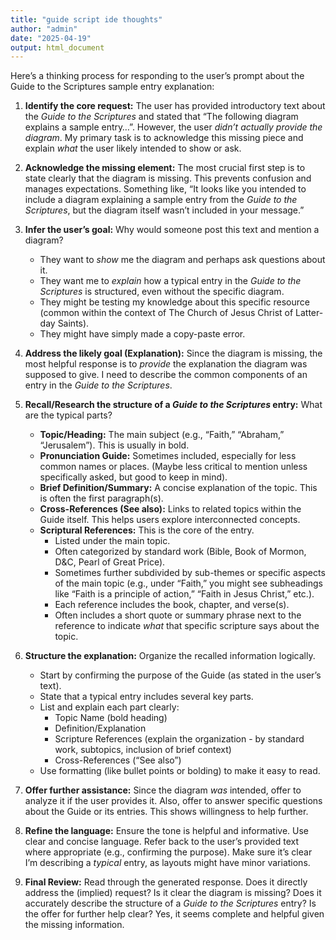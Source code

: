 ```yaml
---
title: "guide script ide thoughts"
author: "admin"
date: "2025-04-19"
output: html_document
---
```


Here's a thinking process for responding to the user's prompt about the Guide to the Scriptures sample entry explanation:

1.  **Identify the core request:** The user has provided introductory text about the *Guide to the Scriptures* and stated that "The following diagram explains a sample entry...". However, the user *didn't actually provide the diagram*. My primary task is to acknowledge this missing piece and explain *what* the user likely intended to show or ask.

2.  **Acknowledge the missing element:** The most crucial first step is to state clearly that the diagram is missing. This prevents confusion and manages expectations. Something like, "It looks like you intended to include a diagram explaining a sample entry from the *Guide to the Scriptures*, but the diagram itself wasn't included in your message."

3.  **Infer the user's goal:** Why would someone post this text and mention a diagram?
    *   They want to *show* me the diagram and perhaps ask questions about it.
    *   They want me to *explain* how a typical entry in the *Guide to the Scriptures* is structured, even without the specific diagram.
    *   They might be testing my knowledge about this specific resource (common within the context of The Church of Jesus Christ of Latter-day Saints).
    *   They might have simply made a copy-paste error.

4.  **Address the likely goal (Explanation):** Since the diagram is missing, the most helpful response is to *provide* the explanation the diagram was supposed to give. I need to describe the common components of an entry in the *Guide to the Scriptures*.

5.  **Recall/Research the structure of a *Guide to the Scriptures* entry:** What are the typical parts?
    *   **Topic/Heading:** The main subject (e.g., "Faith," "Abraham," "Jerusalem"). This is usually in bold.
    *   **Pronunciation Guide:** Sometimes included, especially for less common names or places. (Maybe less critical to mention unless specifically asked, but good to keep in mind).
    *   **Brief Definition/Summary:** A concise explanation of the topic. This is often the first paragraph(s).
    *   **Cross-References (See also):** Links to related topics within the Guide itself. This helps users explore interconnected concepts.
    *   **Scriptural References:** This is the core of the entry.
        *   Listed under the main topic.
        *   Often categorized by standard work (Bible, Book of Mormon, D&C, Pearl of Great Price).
        *   Sometimes further subdivided by sub-themes or specific aspects of the main topic (e.g., under "Faith," you might see subheadings like "Faith is a principle of action," "Faith in Jesus Christ," etc.).
        *   Each reference includes the book, chapter, and verse(s).
        *   Often includes a short quote or summary phrase next to the reference to indicate *what* that specific scripture says about the topic.

6.  **Structure the explanation:** Organize the recalled information logically.
    *   Start by confirming the purpose of the Guide (as stated in the user's text).
    *   State that a typical entry includes several key parts.
    *   List and explain each part clearly:
        *   Topic Name (bold heading)
        *   Definition/Explanation
        *   Scripture References (explain the organization - by standard work, subtopics, inclusion of brief context)
        *   Cross-References ("See also")
    *   Use formatting (like bullet points or bolding) to make it easy to read.

7.  **Offer further assistance:** Since the diagram *was* intended, offer to analyze it if the user provides it. Also, offer to answer specific questions about the Guide or its entries. This shows willingness to help further.

8.  **Refine the language:** Ensure the tone is helpful and informative. Use clear and concise language. Refer back to the user's provided text where appropriate (e.g., confirming the purpose). Make sure it's clear I'm describing a *typical* entry, as layouts might have minor variations.

9.  **Final Review:** Read through the generated response. Does it directly address the (implied) request? Is it clear the diagram is missing? Does it accurately describe the structure of a *Guide to the Scriptures* entry? Is the offer for further help clear? Yes, it seems complete and helpful given the missing information.